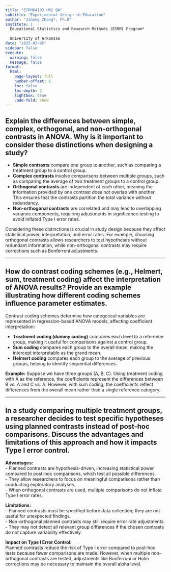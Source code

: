 ```yaml
---
title: "ESRM64103 HW2 QA"
subtitle: "Experimental design in Education"
author: "Jihong Zhang*, Ph.D"
institute: | 
  Educational Statistics and Research Methods (ESRM) Program*
  
  University of Arkansas
date: "2025-02-05"
sidebar: false
execute: 
  warning: false
  message: false
format: 
  html: 
    page-layout: full
    number-offset: 1
    toc: false
    toc-depth: 2
    lightbox: true
    code-fold: show
---
```


## Explain the differences between simple, complex, orthogonal, and non-orthogonal contrasts in ANOVA. Why is it important to consider these distinctions when designing a study?

-   **Simple contrasts** compare one group to another, such as comparing a treatment group to a control group.\
-   **Complex contrasts** involve comparisons between multiple groups, such as comparing the average of two treatment groups to a control group.\
-   **Orthogonal contrasts** are independent of each other, meaning the information provided by one contrast does not overlap with another. This ensures that the contrasts partition the total variance without redundancy.\
-   **Non-orthogonal contrasts** are correlated and may lead to overlapping variance components, requiring adjustments in significance testing to avoid inflated Type I error rates.

Considering these distinctions is crucial in study design because they affect statistical power, interpretation, and error rates. For example, choosing orthogonal contrasts allows researchers to test hypotheses without redundant information, while non-orthogonal contrasts may require corrections such as Bonferroni adjustments.

------------------------------------------------------------------------

## How do contrast coding schemes (e.g., Helmert, sum, treatment coding) affect the interpretation of ANOVA results? Provide an example illustrating how different coding schemes influence parameter estimates.

Contrast coding schemes determine how categorical variables are represented in regression-based ANOVA models, affecting coefficient interpretation:

-   **Treatment coding (dummy coding)** compares each level to a reference group, making it useful for comparisons against a control group.\
-   **Sum coding** compares each group to the overall mean, making the intercept interpretable as the grand mean.\
-   **Helmert coding** compares each group to the average of previous groups, helping to identify sequential differences.

**Example:** Suppose we have three groups (A, B, C). Using treatment coding with A as the reference, the coefficients represent the differences between B vs. A and C vs. A. However, with sum coding, the coefficients reflect differences from the overall mean rather than a single reference category.

------------------------------------------------------------------------

## In a study comparing multiple treatment groups, a researcher decides to test specific hypotheses using planned contrasts instead of post-hoc comparisons. Discuss the advantages and limitations of this approach and how it impacts Type I error control.

**Advantages:**\
- Planned contrasts are hypothesis-driven, increasing statistical power compared to post-hoc comparisons, which test all possible differences.\
- They allow researchers to focus on meaningful comparisons rather than conducting exploratory analyses.\
- When orthogonal contrasts are used, multiple comparisons do not inflate Type I error rates.

**Limitations:**\
- Planned contrasts must be specified before data collection; they are not useful for unexpected findings.\
- Non-orthogonal planned contrasts may still require error rate adjustments.\
- They may not detect all relevant group differences if the chosen contrasts do not capture variability effectively.

**Impact on Type I Error Control:**\
Planned contrasts reduce the risk of Type I error compared to post-hoc tests because fewer comparisons are made. However, when multiple non-orthogonal contrasts are tested, adjustments like Bonferroni or Holm corrections may be necessary to maintain the overall alpha level.
